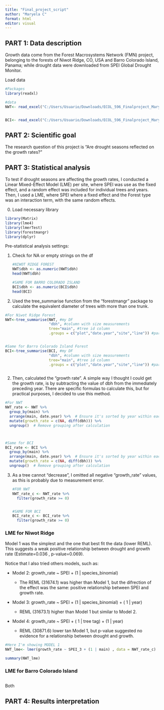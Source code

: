 ```yaml
---
title: "Final_project_script"
author: "Maryela C"
format: html
editor: visual
---
```


## PART 1: Data description 

Growth data come from the Forest Macrosystems Network (FMN) project, belonging to the forests of Niwot Ridge, CO, USA and Barro Colorado Island, Panama; while drought data were downloaded from SPEI Global Drought Monitor.

Load data

```r
#Packages
library(readxl)

#data
NWT<- read_excel("C:/Users/Usuario/Downloads/ECOL_596_Finalproject_Maryela/01_Cleaning_dataframes/NWT_growthSPEI_cleaned.xlsx")


BCI<- read_excel("C:/Users/Usuario/Downloads/ECOL_596_Finalproject_Maryela/01_Cleaning_dataframes/BCI_growthSPEI_cleaned.xlsx")

```

## PART 2: Scientific goal 

The research question of this project is "Are drought seasons reflected on the growth rates?"

## PART 3: Statistical analysis 

To test if drought seasons are affecting the growth rates, I conducted a Linear Mixed-Effect Model (LME) per site, where SPEI was use as the fixed effect, and a random effect was included for individual trees and years. Then, I used a LME, where SPEI where a fixed effect and the Forest type was an interaction term, with the same random effects.

0.  Load necessary library

```r
library(Matrix)
library(lme4)
library(lmerTest)
library(forestmangr)
library(dplyr)
```

Pre-statistical analysis settings:

1.  Check for NA or empty strings on the df

    ```r
    #NIWOT RIDGE FOREST
    NWT$dbh <- as.numeric(NWT$dbh)
    head(NWT$dbh)

    #SAME FOR BARRO COLORADO ISLAND
    BCI$dbh <- as.numeric(BCI$dbh)
    head(BCI)
    ```

2.  Used the tree_summarise function from the "forestmangr" package to calculate the equivalent diameter of trees with more than one trunk.

```r
#For Niwot Ridge Forest
NWT<-tree_summarise(NWT, #my DF
                    "dbh", #column with size measurements
                    tree="main", #tree id column
                    .groups = c("plot","date.year","site","line")) #parameters to subdivide the estimated dbh


#Same for Barro Colorado Island Forest
BCI<-tree_summarise(BCI, #my DF
                    "dbh", #column with size measurements
                    tree="main", #tree id column
                    .groups = c("plot","date.year","site","line")) #parameters to subdivide the estimated dbh



```

2.  Then, calculated the "growth rate". A simple way I thought I could get the growth rate, is by subtracting the value of dbh from the immediately preceding year. There are specific formulas to calculate this, but for practical purposes, I decided to use this method.

```r
#For NWT
NWT_rate <- NWT %>%
  group_by(main) %>%
  arrange(main, date.year) %>%  # Ensure it's sorted by year within each tree
  mutate(growth_rate = c(NA, diff(dbh))) %>%
  ungroup()  # Remove grouping after calculation



#Same for BCI
BCI_rate <- BCI %>%
  group_by(main) %>%
  arrange(main, date.year) %>%  # Ensure it's sorted by year within each tree
  mutate(growth_rate = c(NA, diff(dbh))) %>%
  ungroup()  # Remove grouping after calculation

```

3.  As a tree cannot "decrease", I omitted all negative "growth_rate" values, as this is probably due to measurement error.

    ```r
    #FOR NWT
    NWT_rate_c <- NWT_rate %>%
      filter(growth_rate >= 0)


    #SAME FOR BCI
    BCI_rate_c <- BCI_rate %>%
      filter(growth_rate >= 0)

    ```

### LME for Niwot Ridge

Model 1 was the simplest and the one that best fit the data (lower REML). This suggests a weak positive relationship between drought and growth rate (Estimate=0.036 , p-value=0.069).

Notice that I also tried others models, such as:

-   Model 2: growth_rate \~ SPEI + (1 \| species_binomial)

    -   The REML (31674.1) was higher than Model 1, but the difrection of the effect was the same: positive relationship between SPEI and growth rate.

-   Model 3: growth_rate \~ SPEI + (1 \| species_binomial) + ( 1 \| year)

    -   REML (31673.1) higher than Model 1 but similar to Model 2.

-   Model 4: growth_rate \~ SPEI + ( 1 \| tree tag) + (1 \| year)

    -   REML (30871.6) lower tan Model 1, but p-value suggested no evidence for a relationship between drought and growth.

```r
#Here I'm showing MODEL 1
NWT_lme<- lmer(growth_rate ~ SPEI_3 + (1 | main) , data = NWT_rate_c)

summary(NWT_lme)

```

### LME for Barro Colorado Island

```r

```

Both

## PART 4: Results interpretation

